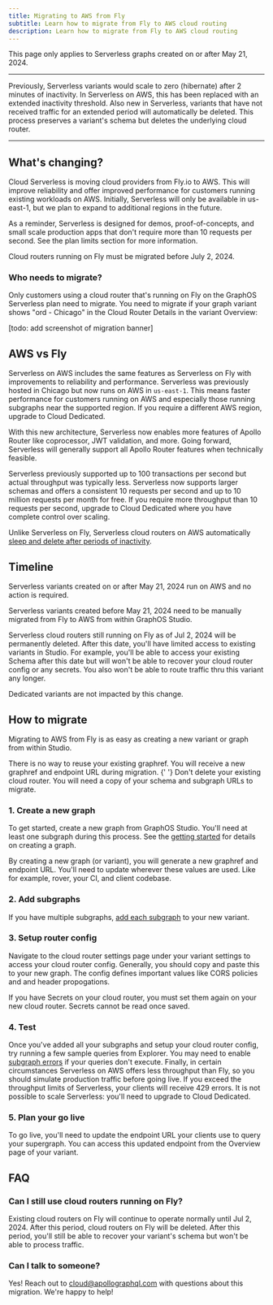 ```yaml
---
title: Migrating to AWS from Fly
subtitle: Learn how to migrate from Fly to AWS cloud routing
description: Learn how to migrate from Fly to AWS cloud routing
---
```


<Note>
  This page only applies to Serverless graphs created on or after May 21, 2024.
</Note>

---

Previously, Serverless variants would scale to zero (hibernate) after 2 minutes of inactivity. In Serverless on AWS, this has been replaced with an extended inactivity threshold. Also new in Serverless, variants that have not received traffic for an extended period will automatically be deleted. This process preserves a variant's schema but deletes the underlying cloud router.

---

## What's changing?

Cloud Serverless is moving cloud providers from Fly.io to AWS. This will improve reliability and offer improved performance for customers running existing workloads on AWS. Initially, Serverless will only be available in us-east-1, but we plan to expand to additional regions in the future.

As a reminder, Serverless is designed for demos, proof-of-concepts, and small scale production apps that don't require more than 10 requests per second. See the plan limits section for more information.

<Note>Cloud routers running on Fly must be migrated before July 2, 2024.</Note>

### Who needs to migrate?

Only customers using a cloud router that's running on Fly on the GraphOS Serverless plan need to migrate. You need to migrate if your graph variant shows "ord - Chicago" in the Cloud Router Details in the variant Overview:

[todo: add screenshot of migration banner]

## AWS vs Fly

Serverless on AWS includes the same features as Serverless on Fly with improvements to reliability and performance. Serverless was previously hosted in Chicago but now runs on AWS in `us-east-1`. This means faster performance for customers running on AWS and especially those running subgraphs near the supported region. If you require a different AWS region, upgrade to Cloud Dedicated.

With this new architecture, Serverless now enables more features of Apollo Router like coprocessor, JWT validation, and more. Going forward, Serverless will generally support all Apollo Router features when technically feasible.

Serverless previously supported up to 100 transactions per second but actual throughput was typically less. Serverless now supports larger schemas and offers a consistent 10 requests per second and up to 10 million requests per month for free. If you require more throughput than 10 requests per second, <TrackableLink href="https://www.apollographql.com/contact-sales?type=dedicated&referrer=docs" eventName="content_contact_cloud">upgrade</TrackableLink> to Cloud Dedicated where you have complete control over scaling.

<Note>

Unlike Serverless on Fly, Serverless cloud routers on AWS automatically [sleep and delete after periods of inactivity](./).

</Note>

## Timeline

Serverless variants created on or after May 21, 2024 run on AWS and no action is required.

Serverless variants created before May 21, 2024 need to be manually migrated from Fly to AWS from within GraphOS Studio.

Serverless cloud routers still running on Fly as of Jul 2, 2024 will be permanently deleted.
After this date, you'll have limited access to existing variants in Studio. For example, you'll be able to access your existing Schema after this date but will won't be able to recover your cloud router config or any secrets. You also won't be able to route traffic thru this variant any longer.

Dedicated variants are not impacted by this change.

## How to migrate

Migrating to AWS from Fly is as easy as creating a new variant or graph from within Studio.

<Note>
  There is no way to reuse your existing graphref. You will receive a new
  graphref and endpoint URL during migration.
</Note>{' '}

<Tip>
  Don't delete your existing cloud router. You will need a copy of your schema
  and subgraph URLs to migrate.
</Tip>

### 1. Create a new graph

To get started, create a new graph from GraphOS Studio. You'll need at least one subgraph during this process. See the [getting started](/graphos/quickstart/cloud/#from-an-existing-account) for details on creating a graph.

<Note>
  By creating a new graph (or variant), you will generate a new graphref and
  endpoint URL. You'll need to update wherever these values are used. Like for
  example, rover, your CI, and client codebase.
</Note>

### 2. Add subgraphs

If you have multiple subgraphs, [add each subgraph](/graphos/quickstart/next-steps/#add-another-subgraph) to your new variant.

### 3. Setup router config

Navigate to the cloud router settings page under your variant settings to access your cloud router config. Generally, you should copy and paste this to your new graph. The config defines important values like CORS policies and and header propogations.

<Note>
  If you have Secrets on your cloud router, you must set them again on your new
  cloud router. Secrets cannot be read once saved.
</Note>

### 4. Test

Once you've added all your subgraphs and setup your cloud router config, try running a few sample queries from Explorer.
You may need to enable [subgraph errors](/graphos/cloud-routing/configuration#subgraph-error-inclusion) if your queries don't execute.
Finally, in certain circumstances Serverless on AWS offers less throughput than Fly, so you should simulate production traffic before going live. If you exceed the throughput limits of Serverless, your clients will receive 429 errors. It is not possible to scale Serverless: you'll need to <TrackableLink href="https://www.apollographql.com/contact-sales?type=dedicated&referrer=docs" eventName="content_contact_cloud">upgrade</TrackableLink> to Cloud Dedicated.

### 5. Plan your go live

To go live, you'll need to update the endpoint URL your clients use to query your supergraph. You can access this updated endpoint from the Overview page of your variant.

## FAQ

### Can I still use cloud routers running on Fly?

Existing cloud routers on Fly will continue to operate normally until Jul 2, 2024. After this period, cloud routers on Fly will be deleted. After this period, you'll still be able to recover your variant's schema but won't be able to process traffic.

### Can I talk to someone?

Yes! Reach out to [cloud@apollographql.com](mailto:cloud@apollographql.com) with questions about this migration. We're happy to help!
